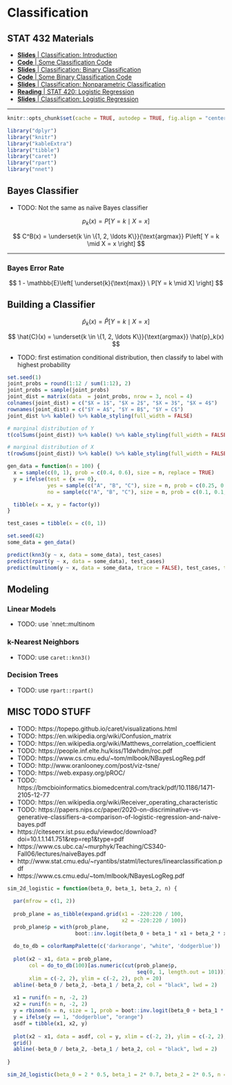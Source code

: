 # Classification

## STAT 432 Materials

- [**Slides** | Classification: Introduction](https://fall-2019.stat432.org/slides/classification.pdf)
- [**Code** | Some Classification Code](https://fall-2019.stat432.org/misc/some-class-code-for-class.R)
- [**Slides** | Classification: Binary Classification](https://fall-2019.stat432.org/slides/binary-classification.pdf)
- [**Code** | Some Binary Classification Code](https://fall-2019.stat432.org/misc/some-binary-class-code-for-class.R)
- [**Slides** | Classification: Nonparametric Classification](https://fall-2019.stat432.org/slides/nonparametric-classification.pdf)
- [**Reading** | STAT 420: Logistic Regression](https://daviddalpiaz.github.io/appliedstats/logistic-regression.html)
- [**Slides** | Classification: Logistic Regression](https://fall-2019.stat432.org/slides/logistic-regression.pdf)

***

```r
knitr::opts_chunk$set(cache = TRUE, autodep = TRUE, fig.align = "center")
```

```r
library("dplyr")
library("knitr")
library("kableExtra")
library("tibble")
library("caret")
library("rpart")
library("nnet")
```

## Bayes Classifier

- TODO: Not the same as naïve Bayes classifier

$$
p_k(x) = P\left[ Y = k \mid X = x \right]
$$

$$
C^B(x) = \underset{k \in \{1, 2, \ldots K\}}{\text{argmax}} P\left[ Y = k \mid X = x \right]
$$

***

### Bayes Error Rate

$$
1 - \mathbb{E}\left[ \underset{k}{\text{max}} \ P[Y = k \mid X] \right]
$$



## Building a Classifier

$$
\hat{p}_k(x) = \hat{P}\left[ Y = k \mid X = x \right]
$$

$$
\hat{C}(x) = \underset{k \in \{1, 2, \ldots K\}}{\text{argmax}} \hat{p}_k(x)
$$

- TODO: first estimation conditional distribution, then classify to label with highest probability

```r
set.seed(1)
joint_probs = round(1:12 / sum(1:12), 2)
joint_probs = sample(joint_probs)
joint_dist = matrix(data  = joint_probs, nrow = 3, ncol = 4)
colnames(joint_dist) = c("$X = 1$", "$X = 2$", "$X = 3$", "$X = 4$")
rownames(joint_dist) = c("$Y = A$", "$Y = B$", "$Y = C$")
joint_dist %>% kable() %>% kable_styling(full_width = FALSE)
```

```r
# marginal distribution of Y
t(colSums(joint_dist)) %>% kable() %>% kable_styling(full_width = FALSE)

# marginal distribution of X
t(rowSums(joint_dist)) %>% kable() %>% kable_styling(full_width = FALSE)
```

```r
gen_data = function(n = 100) {
  x = sample(c(0, 1), prob = c(0.4, 0.6), size = n, replace = TRUE)
  y = ifelse(test = {x == 0},
             yes = sample(c("A", "B", "C"), size = n, prob = c(0.25, 0.50, 0.25), replace = TRUE),
             no = sample(c("A", "B", "C"), size = n, prob = c(0.1, 0.1, 0.4) / 0.6, replace = TRUE))

  tibble(x = x, y = factor(y))
}

test_cases = tibble(x = c(0, 1))

set.seed(42)
some_data = gen_data()

predict(knn3(y ~ x, data = some_data), test_cases)
predict(rpart(y ~ x, data = some_data), test_cases)
predict(multinom(y ~ x, data = some_data, trace = FALSE), test_cases, type = "prob")
```

## Modeling

### Linear Models

- TODO: use `nnet::multinom

### k-Nearest Neighbors

- TODO: use `caret::knn3()`

### Decision Trees

- TODO: use `rpart::rpart()`











## MISC TODO STUFF

- TODO: https://topepo.github.io/caret/visualizations.html
- TODO: https://en.wikipedia.org/wiki/Confusion_matrix
- TODO: https://en.wikipedia.org/wiki/Matthews_correlation_coefficient
- TODO: https://people.inf.elte.hu/kiss/11dwhdm/roc.pdf
- TODO: https://www.cs.cmu.edu/~tom/mlbook/NBayesLogReg.pdf
- TODO: http://www.oranlooney.com/post/viz-tsne/
- TODO: https://web.expasy.org/pROC/
- TODO: https://bmcbioinformatics.biomedcentral.com/track/pdf/10.1186/1471-2105-12-77
- TODO: https://en.wikipedia.org/wiki/Receiver_operating_characteristic
- TODO: https://papers.nips.cc/paper/2020-on-discriminative-vs-generative-classifiers-a-comparison-of-logistic-regression-and-naive-bayes.pdf
- https://citeseerx.ist.psu.edu/viewdoc/download?doi=10.1.1.141.751&rep=rep1&type=pdf
- https://www.cs.ubc.ca/~murphyk/Teaching/CS340-Fall06/lectures/naiveBayes.pdf
- http://www.stat.cmu.edu/~ryantibs/statml/lectures/linearclassification.pdf
- https://www.cs.cmu.edu/~tom/mlbook/NBayesLogReg.pdf




```r
sim_2d_logistic = function(beta_0, beta_1, beta_2, n) {
  
  par(mfrow = c(1, 2))
  
  prob_plane = as_tibble(expand.grid(x1 = -220:220 / 100, 
                                     x2 = -220:220 / 100))
  prob_plane$p = with(prob_plane, 
                      boot::inv.logit(beta_0 + beta_1 * x1 + beta_2 * x2))
  
  do_to_db = colorRampPalette(c('darkorange', "white", 'dodgerblue'))
  
  plot(x2 ~ x1, data = prob_plane, 
       col = do_to_db(100)[as.numeric(cut(prob_plane$p, 
                                          seq(0, 1, length.out = 101)))],
       xlim = c(-2, 2), ylim = c(-2, 2), pch = 20)
  abline(-beta_0 / beta_2, -beta_1 / beta_2, col = "black", lwd = 2)
  
  x1 = runif(n = n, -2, 2)
  x2 = runif(n = n, -2, 2)
  y = rbinom(n = n, size = 1, prob = boot::inv.logit(beta_0 + beta_1 * x1 + beta_2 * x2))
  y = ifelse(y == 1, "dodgerblue", "orange")
  asdf = tibble(x1, x2, y)
  
  plot(x2 ~ x1, data = asdf, col = y, xlim = c(-2, 2), ylim = c(-2, 2), pch = 20)
  grid()
  abline(-beta_0 / beta_2, -beta_1 / beta_2, col = "black", lwd = 2)
  
}

sim_2d_logistic(beta_0 = 2 * 0.5, beta_1 = 2* 0.7, beta_2 = 2* 0.5, n = 100)
```
